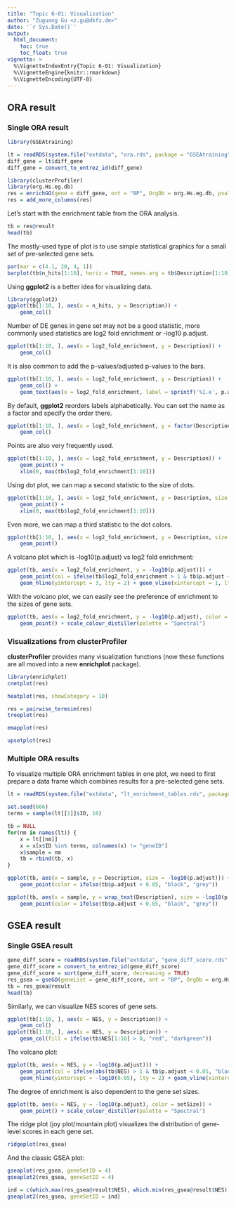 ```yaml
---
title: "Topic 6-01: Visualization"
author: "Zuguang Gu <z.gu@dkfz.de>"
date: '`r Sys.Date()`'
output:
  html_document:
    toc: true
    toc_float: true
vignette: >
  %\VignetteIndexEntry{Topic 6-01: Visualization}
  %\VignetteEngine{knitr::rmarkdown}
  %\VignetteEncoding{UTF-8}
---
```



## ORA result

### Single ORA result

```r
library(GSEAtraining)

lt = readRDS(system.file("extdata", "ora.rds", package = "GSEAtraining"))
diff_gene = lt$diff_gene
diff_gene = convert_to_entrez_id(diff_gene)
```

```r
library(clusterProfiler)
library(org.Hs.eg.db)
res = enrichGO(gene = diff_gene, ont = "BP", OrgDb = org.Hs.eg.db, pvalueCutoff = 1)
res = add_more_columns(res)
```

Let's start with the enrichment table from the ORA analysis. 

```r
tb = res@result
head(tb)
```

The mostly-used type of plot is to use simple statistical graphics for a small set of pre-selected gene sets.

```r
par(mar = c(4.1, 20, 4, 1))
barplot(tb$n_hits[1:10], horiz = TRUE, names.arg = tb$Description[1:10], las = 1)
```

Using **ggplot2** is a better idea for visualizing data.

```r
library(ggplot2)
ggplot(tb[1:10, ], aes(x = n_hits, y = Description)) + 
    geom_col()
```

Number of DE genes in gene set may not be a good statistic, more commonly used statistics
are log2 fold enrichment or -log10 p.adjust.


```r
ggplot(tb[1:10, ], aes(x = log2_fold_enrichment, y = Description)) + 
    geom_col()
```

It is also common to add the p-values/adjusted p-values to the bars.

```r
ggplot(tb[1:10, ], aes(x = log2_fold_enrichment, y = Description)) + 
    geom_col() +
    geom_text(aes(x = log2_fold_enrichment, label = sprintf('%1.e', p.adjust)))
```

By default, **ggplot2** reorders labels alphabetically. You can set the name
as a factor and specify the order there. 

```r
ggplot(tb[1:10, ], aes(x = log2_fold_enrichment, y = factor(Description, levels = Description))) + 
    geom_col()
```

Points are also very frequently used.

```r
ggplot(tb[1:10, ], aes(x = log2_fold_enrichment, y = Description)) + 
    geom_point() +
    xlim(0, max(tb$log2_fold_enrichment[1:10]))
```

Using dot plot, we can map a second statistic to the size of dots.

```r
ggplot(tb[1:10, ], aes(x = log2_fold_enrichment, y = Description, size = n_hits)) + 
    geom_point() +
    xlim(0, max(tb$log2_fold_enrichment[1:10]))
```

Even more, we can map a third statistic to the dot colors.

```r
ggplot(tb[1:10, ], aes(x = log2_fold_enrichment, y = Description, size = n_hits, col = n_hits/gs_size)) + 
    geom_point()

```


A volcano plot which is -log10(p.adjust) vs log2 fold enrichment:

```r
ggplot(tb, aes(x = log2_fold_enrichment, y = -log10(p.adjust))) +
    geom_point(col = ifelse(tb$log2_fold_enrichment > 1 & tb$p.adjust < 0.001, "black", "grey")) +
    geom_hline(yintercept = 3, lty = 2) + geom_vline(xintercept = 1, lty = 2)
```

With the volcano plot, we can easily see the preference of enrichment to the sizes of gene sets.

```r
ggplot(tb, aes(x = log2_fold_enrichment, y = -log10(p.adjust), color = gs_size, size = n_hits)) +
    geom_point() + scale_colour_distiller(palette = "Spectral")

```

### Visualizations from clusterProfiler

**clusterProfiler** provides many visualization functions (now these functions are all moved
into a new **enrichplot** package).

```r
library(enrichplot)
cnetplot(res)
```

```r
heatplot(res, showCategory = 10)
```

```r
res = pairwise_termsim(res)
treeplot(res)
```

```r
emapplot(res)
```

```r
upsetplot(res)
```

### Multiple ORA results

To visualize multiple ORA enrichment tables in one plot, we need to first prepare a data frame
which combines results for a pre-selected gene sets.

```r
lt = readRDS(system.file("extdata", "lt_enrichment_tables.rds", package = "GSEAtraining"))

set.seed(666)
terms = sample(lt[[1]]$ID, 10)

tb = NULL
for(nm in names(lt)) {
    x = lt[[nm]]
    x = x[x$ID %in% terms, colnames(x) != "geneID"]
    x$sample = nm
    tb = rbind(tb, x)
}
```

```r
ggplot(tb, aes(x = sample, y = Description, size = -log10(p.adjust))) +
    geom_point(color = ifelse(tb$p.adjust < 0.05, "black", "grey"))
```

```r
ggplot(tb, aes(x = sample, y = wrap_text(Description), size = -log10(p.adjust))) +
    geom_point(color = ifelse(tb$p.adjust < 0.05, "black", "grey"))
```

## GSEA result

### Single GSEA result

```r
gene_diff_score = readRDS(system.file("extdata", "gene_diff_score.rds", package = "GSEAtraining"))
gene_diff_score = convert_to_entrez_id(gene_diff_score)
gene_diff_score = sort(gene_diff_score, decreasing = TRUE)
res_gsea = gseGO(geneList = gene_diff_score, ont = "BP", OrgDb = org.Hs.eg.db, pvalueCutoff = 1)
tb = res_gsea@result
head(tb)
```

Similarly, we can visualize NES scores of gene sets.

```r
ggplot(tb[1:10, ], aes(x = NES, y = Description)) + 
    geom_col()
ggplot(tb[1:10, ], aes(x = NES, y = Description)) + 
    geom_col(fill = ifelse(tb$NES[1:10] > 0, "red", "darkgreen"))
```

The volcano plot:

```r
ggplot(tb, aes(x = NES, y = -log10(p.adjust))) +
    geom_point(col = ifelse(abs(tb$NES) > 1 & tb$p.adjust < 0.05, "black", "grey")) +
    geom_hline(yintercept = -log10(0.05), lty = 2) + geom_vline(xintercept = c(1, -1), lty = 2)
```


The degree of enrichment is also dependent to the gene set sizes.

```r
ggplot(tb, aes(x = NES, y = -log10(p.adjust), color = setSize)) +
    geom_point() + scale_colour_distiller(palette = "Spectral")
```

The ridge plot (joy plot/mountain plot) visualizes the distribution of gene-level scores in each gene set.

```r
ridgeplot(res_gsea)
```

And the classic GSEA plot:

```r
gseaplot(res_gsea, geneSetID = 4)
gseaplot2(res_gsea, geneSetID = 4)
```

```r
ind = c(which.max(res_gsea@result$NES), which.min(res_gsea@result$NES))
gseaplot2(res_gsea, geneSetID = ind)
```